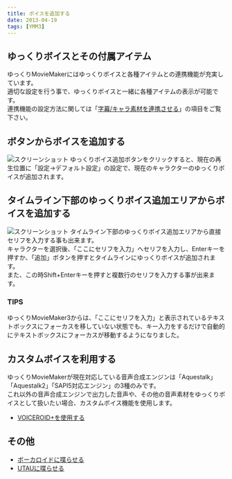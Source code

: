 ```yaml
---
title: ボイスを追加する
date: 2013-04-19
tags: [YMM3]
---
```

## ゆっくりボイスとその付属アイテム
ゆっくりMovieMakerにはゆっくりボイスと各種アイテムとの連携機能が充実しています。  
適切な設定を行う事で、ゆっくりボイスと一緒に各種アイテムの表示が可能です。  
連携機能の設定方法に関しては「[字幕/キャラ素材を連携させる](/ymm3/tutorial/editing/h201341985754115/)」の項目をご覧下さい。

## ボタンからボイスを追加する
![スクリーンショット](h201341985731491-1.jpg)
ゆっくりボイス追加ボタンをクリックすると、現在の再生位置に「設定→デフォルト設定」の設定で、現在のキャラクターのゆっくりボイスが追加されます。

## タイムライン下部のゆっくりボイス追加エリアからボイスを追加する
![スクリーンショット](h201341985731491-2.jpg)
タイムライン下部のゆっくりボイス追加エリアから直接セリフを入力する事も出来ます。  
キャラクターを選択後、「ここにセリフを入力」へセリフを入力し、Enterキーを押すか、「追加」ボタンを押すとタイムラインにゆっくりボイスが追加されます。  
また、この時Shift+Enterキーを押すと複数行のセリフを入力する事が出来ます。  

### TIPS
ゆっくりMovieMaker3からは、「ここにセリフを入力」と表示されているテキストボックスにフォーカスを移していない状態でも、キー入力をするだけで自動的にテキストボックスにフォーカスが移動するようになりました。

## カスタムボイスを利用する
ゆっくりMovieMakerが現在対応している音声合成エンジンは「Aquestalk」「Aquestalk2」「SAPI5対応エンジン」の3種のみです。  
これ以外の音声合成エンジンで出力した音声や、その他の音声素材をゆっくりボイスとして扱いたい場合、カスタムボイス機能を使用します。  
- [VOICEROID+を使用する](/ymm3/tips/yukkuri/h201342223491450/)

## その他
- [ボーカロイドに喋らせる](/ymm3/tips/yukkuri/h2013422234958360/)
- [UTAUに喋らせる](/ymm3/tips/yukkuri/h201422514303591/)